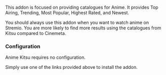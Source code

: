
<AddonTemplate id="anime-kitsu" manifest="https://anime-kitsu.strem.fun/manifest.json" configurable={true} configureAtBase={true}/> 

This addon is focused on providing catalogues for Anime. It provides Top Airing, Trending, Most Popular, Highest Rated, and Newest. 

You should always use this addon when you want to watch anime on Stremio.
You are more likely to find more results using the catalogues from Kitsu compared to Cinemeta. 

<h3>Configuration</h3>

Anime Kitsu requires no configuration. 

Simply use one of the links provided above to install the addon.